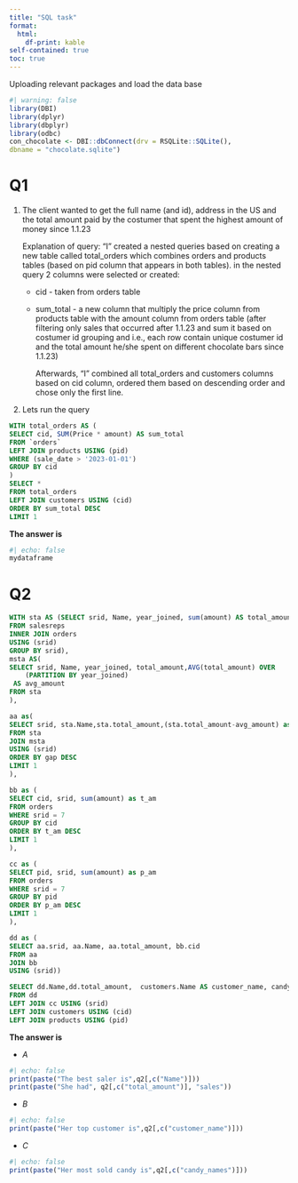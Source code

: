 ---
title: "SQL task"
format:
  html:
    df-print: kable
self-contained: true
toc: true
---

Uploading relevant packages and load the data base

```{r}
#| warning: false
library(DBI)
library(dplyr)
library(dbplyr)
library(odbc)
con_chocolate <- DBI::dbConnect(drv = RSQLite::SQLite(),
dbname = "chocolate.sqlite")

```

# Q1

1.  The client wanted to get the full name (and id), address in the US and the total amount paid by the costumer that spent the highest amount of money since 1.1.23

    Explanation of query: "I" created a nested queries based on creating a new table called total_orders which combines orders and products tables (based on pid column that appears in both tables). in the nested query 2 columns were selected or created:

    -   cid - taken from orders table

    -   sum_total - a new column that multiply the price column from products table with the amount column from orders table (after filtering only sales that occurred after 1.1.23 and sum it based on costumer id grouping and i.e., each row contain unique costumer id and the total amount he/she spent on different chocolate bars since 1.1.23)

        Afterwards, "I" combined all total_orders and customers columns based on cid column, ordered them based on descending order and chose only the first line.

2.  Lets run the query

```{sql, connection = con_chocolate, output.var = "mydataframe"}
WITH total_orders AS (
SELECT cid, SUM(Price * amount) AS sum_total
FROM `orders`
LEFT JOIN products USING (pid)
WHERE (sale_date > '2023-01-01')
GROUP BY cid
)
SELECT *
FROM total_orders
LEFT JOIN customers USING (cid)
ORDER BY sum_total DESC
LIMIT 1

```

**The answer is**

```{r}
#| echo: false
mydataframe
```

# Q2

```{sql, connection = con_chocolate, output.var = "q2"}
WITH sta AS (SELECT srid, Name, year_joined, sum(amount) AS total_amount
FROM salesreps
INNER JOIN orders
USING (srid) 
GROUP BY srid),
msta AS(
SELECT srid, Name, year_joined, total_amount,AVG(total_amount) OVER 
    (PARTITION BY year_joined) 
 AS avg_amount
FROM sta
),

aa as( 
SELECT srid, sta.Name,sta.total_amount,(sta.total_amount-avg_amount) as gap
FROM sta
JOIN msta
USING (srid)
ORDER BY gap DESC
LIMIT 1
),

bb as (
SELECT cid, srid, sum(amount) as t_am
FROM orders
WHERE srid = 7 
GROUP BY cid
ORDER BY t_am DESC
LIMIT 1
),

cc as (
SELECT pid, srid, sum(amount) as p_am
FROM orders
WHERE srid = 7 
GROUP BY pid
ORDER BY p_am DESC
LIMIT 1
),

dd as (
SELECT aa.srid, aa.Name, aa.total_amount, bb.cid
FROM aa
JOIN bb
USING (srid))

SELECT dd.Name,dd.total_amount,  customers.Name AS customer_name, candy_names 
FROM dd
LEFT JOIN cc USING (srid)
LEFT JOIN customers USING (cid)
LEFT JOIN products USING (pid)

```

**The answer is**

- *A*
```{r}
#| echo: false
print(paste("The best saler is",q2[,c("Name")]))
print(paste("She had", q2[,c("total_amount")], "sales"))
```
- *B*
```{r}
#| echo: false
print(paste("Her top customer is",q2[,c("customer_name")]))
```
- *C*
```{r}
#| echo: false
print(paste("Her most sold candy is",q2[,c("candy_names")]))
```